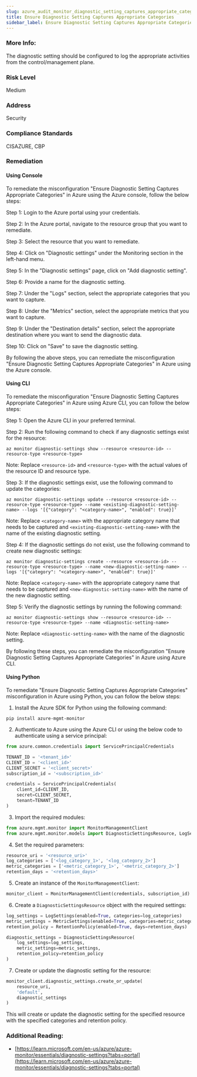 ```yaml
---
slug: azure_audit_monitor_diagnostic_setting_captures_appropriate_categories
title: Ensure Diagnostic Setting Captures Appropriate Categories
sidebar_label: Ensure Diagnostic Setting Captures Appropriate Categories
---
```


### More Info:

The diagnostic setting should be configured to log the appropriate activities from the control/management plane.

### Risk Level

Medium

### Address

Security

### Compliance Standards

CISAZURE, CBP

### Remediation

#### Using Console

To remediate the misconfiguration "Ensure Diagnostic Setting Captures Appropriate Categories" in Azure using the Azure console, follow the below steps:

Step 1: Login to the Azure portal using your credentials.

Step 2: In the Azure portal, navigate to the resource group that you want to remediate.

Step 3: Select the resource that you want to remediate.

Step 4: Click on "Diagnostic settings" under the Monitoring section in the left-hand menu.

Step 5: In the "Diagnostic settings" page, click on "Add diagnostic setting".

Step 6: Provide a name for the diagnostic setting.

Step 7: Under the "Logs" section, select the appropriate categories that you want to capture.

Step 8: Under the "Metrics" section, select the appropriate metrics that you want to capture.

Step 9: Under the "Destination details" section, select the appropriate destination where you want to send the diagnostic data.

Step 10: Click on "Save" to save the diagnostic setting.

By following the above steps, you can remediate the misconfiguration "Ensure Diagnostic Setting Captures Appropriate Categories" in Azure using the Azure console.

#### Using CLI

To remediate the misconfiguration "Ensure Diagnostic Setting Captures Appropriate Categories" in Azure using Azure CLI, you can follow the below steps:

Step 1: Open the Azure CLI in your preferred terminal.

Step 2: Run the following command to check if any diagnostic settings exist for the resource:

```
az monitor diagnostic-settings show --resource <resource-id> --resource-type <resource-type>
```

Note: Replace `<resource-id>` and `<resource-type>` with the actual values of the resource ID and resource type.

Step 3: If the diagnostic settings exist, use the following command to update the categories:

```
az monitor diagnostic-settings update --resource <resource-id> --resource-type <resource-type> --name <existing-diagnostic-setting-name> --logs '[{"category": "<category-name>", "enabled": true}]'
```

Note: Replace `<category-name>` with the appropriate category name that needs to be captured and `<existing-diagnostic-setting-name>` with the name of the existing diagnostic setting.

Step 4: If the diagnostic settings do not exist, use the following command to create new diagnostic settings:

```
az monitor diagnostic-settings create --resource <resource-id> --resource-type <resource-type> --name <new-diagnostic-setting-name> --logs '[{"category": "<category-name>", "enabled": true}]'
```

Note: Replace `<category-name>` with the appropriate category name that needs to be captured and `<new-diagnostic-setting-name>` with the name of the new diagnostic setting.

Step 5: Verify the diagnostic settings by running the following command:

```
az monitor diagnostic-settings show --resource <resource-id> --resource-type <resource-type> --name <diagnostic-setting-name>
```

Note: Replace `<diagnostic-setting-name>` with the name of the diagnostic setting.

By following these steps, you can remediate the misconfiguration "Ensure Diagnostic Setting Captures Appropriate Categories" in Azure using Azure CLI.

#### Using Python

To remediate "Ensure Diagnostic Setting Captures Appropriate Categories" misconfiguration in Azure using Python, you can follow the below steps:

1. Install the Azure SDK for Python using the following command:

```
pip install azure-mgmt-monitor
```

2. Authenticate to Azure using the Azure CLI or using the below code to authenticate using a service principal:

```python
from azure.common.credentials import ServicePrincipalCredentials

TENANT_ID = '<tenant_id>'
CLIENT_ID = '<client_id>'
CLIENT_SECRET = '<client_secret>'
subscription_id = '<subscription_id>'

credentials = ServicePrincipalCredentials(
    client_id=CLIENT_ID,
    secret=CLIENT_SECRET,
    tenant=TENANT_ID
)
```

3. Import the required modules:

```python
from azure.mgmt.monitor import MonitorManagementClient
from azure.mgmt.monitor.models import DiagnosticSettingsResource, LogSettings, MetricSettings, RetentionPolicy
```

4. Set the required parameters:

```python
resource_uri = '<resource_uri>'
log_categories = ['<log_category_1>', '<log_category_2>']
metric_categories = ['<metric_category_1>', '<metric_category_2>']
retention_days = '<retention_days>'
```

5. Create an instance of the `MonitorManagementClient`:

```python
monitor_client = MonitorManagementClient(credentials, subscription_id)
```

6. Create a `DiagnosticSettingsResource` object with the required settings:

```python
log_settings = LogSettings(enabled=True, categories=log_categories)
metric_settings = MetricSettings(enabled=True, categories=metric_categories)
retention_policy = RetentionPolicy(enabled=True, days=retention_days)

diagnostic_settings = DiagnosticSettingsResource(
    log_settings=log_settings,
    metric_settings=metric_settings,
    retention_policy=retention_policy
)
```

7. Create or update the diagnostic setting for the resource:

```python
monitor_client.diagnostic_settings.create_or_update(
    resource_uri,
    'default',
    diagnostic_settings
)
```

This will create or update the diagnostic setting for the specified resource with the specified categories and retention policy.


### Additional Reading:

- [https://learn.microsoft.com/en-us/azure/azure-monitor/essentials/diagnostic-settings?tabs=portal](https://learn.microsoft.com/en-us/azure/azure-monitor/essentials/diagnostic-settings?tabs=portal) 

